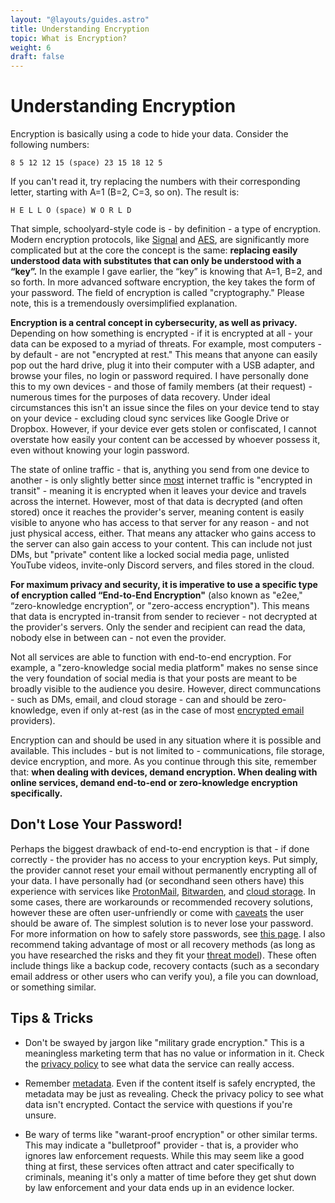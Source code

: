 ```yaml
---
layout: "@layouts/guides.astro"
title: Understanding Encryption
topic: What is Encryption?
weight: 6
draft: false
---
```



# Understanding Encryption

Encryption is basically using a code to hide your data. Consider the following numbers:

`8 5 12 12 15 (space) 23 15 18 12 5`

If you can't read it, try replacing the numbers with their corresponding letter, starting with A=1 (B=2, C=3, so on). The result is:

`H E L L O (space) W O R L D`

That simple, schoolyard-style code is - by definition - a type of encryption. Modern encryption protocols, like [Signal](https://en.wikipedia.org/wiki/Signal_Protocol) and [AES](https://en.wikipedia.org/wiki/Advanced_Encryption_Standard), are significantly more complicated but at the core the concept is the same: **replacing easily understood data with substitutes that can only be understood with a “key”.** In the example I gave earlier, the “key” is knowing that A=1, B=2, and so forth. In more advanced software encryption, the key takes the form of your password. The field of encryption is called "cryptography." Please note, this is a tremendously oversimplified explanation.

**Encryption is a central concept in cybersecurity, as well as privacy.** Depending on how something is encrypted - if it is encrypted at all - your data can be exposed to a myriad of threats. For example, most computers - by default - are not "encrypted at rest." This means that anyone can easily pop out the hard drive, plug it into their computer with a USB adapter, and browse your files, no login or password required. I have personally done this to my own devices - and those of family members (at their request) - numerous times for the purposes of data recovery. Under ideal circumstances this isn't an issue since the files on your device tend to stay on your device - excluding cloud sync services like Google Drive or Dropbox. However, if your device ever gets stolen or confiscated, I cannot overstate how easily your content can be accessed by whoever possess it, even without knowing your login password.

The state of online traffic - that is, anything you send from one device to another - is only slightly better since [most](https://www.darkreading.com/application-security/encrypted-traffic-once-thought-safe-now-responsible-for-most-cyberthreats) internet traffic is "encrypted in transit" - meaning it is encrypted when it leaves your device and travels across the internet. However, most of that data is decrypted (and often stored) once it reaches the provider's server, meaning content is easily visible to anyone who has access to that server for any reason - and not just physical access, either. That means any attacker who gains access to the server can also gain access to your content. This can include not just DMs, but "private" content like a locked social media page, unlisted YouTube videos, invite-only Discord servers, and files stored in the cloud.

**For maximum privacy and security, it is imperative to use a specific type of encryption called “End-to-End Encryption"** (also known as "e2ee," “zero-knowledge encryption”, or "zero-access encryption"). This means that data is encrypted in-transit from sender to reciever - not decrypted at the provider's servers. Only the sender and recipient can read the data, nobody else in between can - not even the provider.

Not all services are able to function with end-to-end encryption. For example, a "zero-knowledge social media platform" makes no sense since the very foundation of social media is that your posts are meant to be broadly visible to the audience you desire. However, direct communcations - such as DMs, email, and cloud storage - can and should be zero-knowledge, even if only at-rest (as in the case of most [encrypted email](/guides/moderately-important/email/) providers).

Encryption can and should be used in any situation where it is possible and available. This includes - but is not limited to - communications, file storage, device encryption, and more. As you continue through this site, remember that: **when dealing with devices, demand encryption. When dealing with online services, demand end-to-end or zero-knowledge encryption specifically.**

<Highlighting variant="warning">

## Don't Lose Your Password!

Perhaps the biggest drawback of end-to-end encryption is that - if done correctly - the provider has no access to your encryption keys. Put simply, the provider cannot reset your email without permanently encrypting all of your data. I have personally had (or secondhand seen others have) this experience with services like [ProtonMail](/guides/moderately-important/email/), [Bitwarden](/guides/most-important/passwords/), and [cloud storage](/guides/moderately-important/backups/). In some cases, there are workarounds or recommended recovery solutions, however these are often user-unfriendly or come with [caveats](https://restoreprivacy.com/protonmail-discloses-user-data-leading-to-arrest-in-spain/) the user should be aware of. The simplest solution is to never lose your password. For more information on how to safely store passwords, see [this page](/guides/most-important/passwords/). I also recommend taking advantage of most or all recovery methods (as long as you have researched the risks and they fit your [threat model](/guides/prologue/threat-model/)). These often include things like a backup code, recovery contacts (such as a secondary email address or other users who can verify you), a file you can download, or something similar.

</Highlighting>

## Tips & Tricks

- Don't be swayed by jargon like "military grade encryption." This is a meaningless marketing term that has no value or information in it. Check the [privacy policy](https://blog.thenewoil.org/how-to-read-a-privacy-policy) to see what data the service can really access.

- Remember [metadata](/guides/prologue/metadata/). Even if the content itself is safely encrypted, the metadata may be just as revealing. Check the privacy policy to see what data isn't encrypted. Contact the service with questions if you're unsure.

- Be wary of terms like "warant-proof encryption" or other similar terms. This may indicate a "bulletproof" provider - that is, a provider who ignores law enforcement requests. While this may seem like a good thing at first, these services often attract and cater specifically to criminals, meaning it's only a matter of time before they get shut down by law enforcement and your data ends up in an evidence locker.
